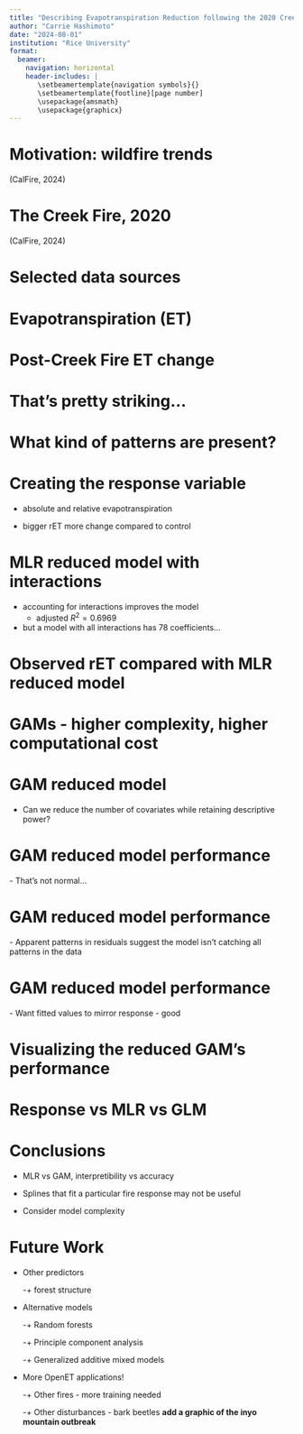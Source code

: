 ```yaml
---
title: "Describing Evapotranspiration Reduction following the 2020 Creek Fire in the southern Sierra Nevada"
author: "Carrie Hashimoto"
date: "2024-08-01"
institution: "Rice University"
format:
  beamer:
    navigation: horizontal
    header-includes: |
       \setbeamertemplate{navigation symbols}{}
       \setbeamertemplate{footline}[page number]
       \usepackage{amsmath}
       \usepackage{graphicx}
---
```


# Motivation: wildfire trends
<!-- introduction - motivation -->

\begin{minipage}{0.4\linewidth}
\scriptsize % Make the text smaller

\begin{itemize}
  \item Climate warming
  \begin{itemize}
    \item Longer fire season
    \item Hotter/drier summers
    \item Earlier snowmelt
  \end{itemize}
  \item Forest management and tree density
\end{itemize}

\end{minipage}
\hfill
\begin{minipage}{0.55\linewidth}
\includegraphics[width=\linewidth]{/Users/Carrie/Desktop/creekfire/Figures/calfire_incident_map.png}
\end{minipage}

\vspace{0.5em}
\small (CalFire, 2024)

<!-- introduction - background -->
# The Creek Fire, 2020

\begin{columns}[T] 
  \begin{column}{0.5\textwidth} 
    \vspace{0.5em}
    \scriptsize 
    \begin{itemize}
      \item 2020-09-04 through 2020-12-24
      \item 380,000 acres burned
    \end{itemize}
  \end{column}

  \begin{column}{0.5\textwidth} 
    \includegraphics[width=\linewidth]{/Users/Carrie/Desktop/creekfire/Figures/study_area_plot.png}
  \end{column}
  
\end{columns}

\vspace{0.5em}
\small (CalFire, 2024)

<!-- introduction - data -->
# Selected data sources

\begin{minipage}{\linewidth}
\scriptsize 
\begin{itemize}
  \item OpenET: 30 m res aggregate of 6 models
\end{itemize}
\end{minipage}

\vspace{1em}

\begin{minipage}{\linewidth}
\includegraphics[width=\linewidth]{/Users/Carrie/Desktop/creekfire/Figures/ex_et_ts_plot.png}
\end{minipage}
<!-- - HLS: 30 m spectral data -->

<!--   + use to calculate NDVI and NBR -->

<!-- - SRTM: 2000 elevation -->

<!--   + derive slope, aspect, northness -->

<!-- - NLDAS: 12 km temperature -->

<!-- - TerraClimate: 4 km precipitation and soil moisture -->

# Evapotranspiration (ET)

\includegraphics[width=\linewidth]{/Users/Carrie/Desktop/creekfire/Figures/prefire_et_plot.png}


# Post-Creek Fire ET change

\includegraphics[width=\linewidth]{/Users/Carrie/Desktop/creekfire/Figures/postfire_et_plot.png}


# That's pretty striking...

\includegraphics[width=\linewidth]{/Users/Carrie/Desktop/creekfire/Figures/prefire_postfire_et_plots.png}


<!-- # Look at the difference! -->

<!-- \includegraphics[width=\linewidth]{/Users/Carrie/Desktop/creekfire/Figures/diff_et_plot.png} -->

# What kind of patterns are present?

\includegraphics[width=0.8\linewidth]{/Users/Carrie/Desktop/creekfire/Figures/diff_et_vs_dnbr.png}

# Creating the response variable

- absolute and relative evapotranspiration

- bigger rET \rightarrow more change compared to control

\begin{align*}
aET &= (ET_{\text{burned,prefire}} - ET_{\text{burned,postfire}}) \\
    &\quad - (ET_{\text{control,prefire}} - ET_{\text{control,postfire}}) \\
rET &= \frac{aET}{ET_{\text{burned,prefire}}} \times 100 \%
\end{align*}

<!-- # methods 4 -->

<!-- # methods 5 -->

<!-- \includegraphics[width=0.8\linewidth]{/Users/Carrie/Desktop/creekfire/Figures/scatter_matrix.png} -->


<!-- # Choosing covariates - initial MLR -->

<!-- - Use it all! no interactions -->
<!-- \begin{align*} -->
<!-- \text{rET} &= \beta_0 + \beta_1 \cdot \text{pre-fire NDVI} + \beta_2 \cdot \text{dNBR} + \beta_3 \cdot \text{elevation}  \\ -->
<!-- &\quad + \beta_4 \cdot \text{slope} + \beta_5 \cdot \text{aspect} \\ -->
<!-- &\quad + \beta_6 \cdot \text{northness} + \beta_7 \cdot \text{latitude} \\ -->
<!-- &\quad + \beta_8 \cdot \text{temperature} + \beta_9 \cdot \text{precipitation} + \epsilon \\ -->
<!-- &\text{adjusted } R^2 = 0.5686 \\ -->
<!-- \end{align*} -->

<!-- # Initial MLR -->

<!-- \includegraphics[width=\linewidth]{/Users/Carrie/Desktop/creekfire/Figures/response_fitted_values_lm_rET_plots.png} -->
<!-- \begin{minipage}{0.2\linewidth} -->
<!-- \scriptsize % Make the text smaller -->
<!-- \begin{align*} -->
<!-- \text{rET} &= \beta_0 + \beta_1 \cdot \text{pre-fire NDVI} + \beta_2 \cdot \text{dnbr} + \beta_3 \cdot \text{elevation}  \\ -->
<!-- &\quad + \beta_4 \cdot \text{slope} + \beta_5 \cdot \text{aspect} \\ -->
<!-- &\quad + \beta_6 \cdot \text{northness} + \beta_7 \cdot \text{latitude} \\ -->
<!-- &\quad + \beta_8 \cdot \text{temperature} + \beta_9 \cdot \text{precipitation} + \epsilon \\ -->
<!-- \text{adjusted } R^2 &= 0.5686 \\ -->
<!-- \end{align*} -->
<!-- \end{minipage} -->
<!-- \hfill -->
<!-- \begin{minipage}{0.75\linewidth} -->
<!-- \includegraphics[width=\linewidth]{/Users/Carrie/Desktop/creekfire/Figures/response_fitted_values_lm_rET_plots.png} -->
<!-- \end{minipage} -->
<!-- # MLR with allllll the interactions -->

<!-- \includegraphics[width=\linewidth]{/Users/Carrie/Desktop/creekfire/Figures/response_fitted_values_lm_rET_interaction_plots.png} -->


# MLR reduced model with interactions

- accounting for interactions improves the model
  + adjusted $R^2 = 0.6969$
- but a model with all interactions has 78 coefficients...

\begin{minipage}{0.3\linewidth}
\scriptsize 
\begin{align*}
\text{rET} &= \beta_0 + \beta_1 \cdot \text{dNBR} + \beta_2 \cdot (\text{pre-fire NDVI} \cdot \text{dNBR}) \\
&\quad + \beta_3 \cdot (\text{soil moisture} \cdot \text{dNBR}) \\
&\quad + \epsilon \\
&\text{adjusted } R^2 = 0.6181 \\
\end{align*}
\end{minipage}
\hfill

\begin{minipage}{0.65\linewidth}
Best subset selection with cross-validation
\includegraphics[width=\linewidth]{/Users/Carrie/Desktop/creekfire/Figures/lm_rET_interaction_cv.png}
\end{minipage}

# Observed rET compared with MLR reduced model
<!-- \begin{minipage}{0.75\linewidth} -->
\includegraphics[width=\linewidth]{/Users/Carrie/Desktop/creekfire/Figures/response_fitted_values_lm_rET_interaction_reduced_plots.png}
<!-- \end{minipage} -->

# GAMs - higher complexity, higher computational cost

\begin{minipage}{0.3\linewidth}
\scriptsize % Make the text smaller
\begin{align*}
\text{rET} &= \beta_0 + s_1(\text{pre-fire NDVI}) + s_2(\text{dNBR}) \\
&\quad + s_3(\text{elevation}) + s_4(\text{slope}) \\
&\quad + s_5(\text{aspect}) + s_6(\text{northness})\\
&\quad + s_7(\text{latitude}) + s_8(\text{temperature}) \\
&\quad + s_9(\text{precipitation}) + \epsilon \\
&\text{adjusted } R^2 = 0.699 \\
\end{align*}
\end{minipage}
\hfill
\begin{minipage}{0.65\linewidth}

Adding complexity with smooths
\includegraphics[width=0.7\linewidth]{/Users/Carrie/Desktop/creekfire/Figures/example_spline2.png}
\end{minipage}


<!-- # Initial GAM -->
<!-- <!-- \begin{minipage}{0.75\linewidth} --> 
<!-- \includegraphics[width=\linewidth]{/Users/Carrie/Desktop/creekfire/Figures/response_fitted_values_bam_rET_plots.png} -->
<!-- \end{minipage} -->

# GAM reduced model
<!-- \begin{minipage}{0.2\linewidth} -->
<!-- \scriptsize % Make the text smaller -->
- Can we reduce the number of covariates while retaining descriptive power?

\begin{align*}
\text{rET} &= \beta_0 + s_1(\text{dnbr}) + s(\text{pre-fire NDVI}, \text{dNBR}) \\
&\quad + s(\text{soil moisture}, \text{dNBR})  + \epsilon\\
&\text{adjusted } R^2 = 0.639 \\
\end{align*}
<!-- \end{minipage} -->
<!-- \hfill -->

# GAM reduced model performance
\includegraphics[width=\linewidth]{/Users/Carrie/Desktop/creekfire/Figures/bam_rET_interaction_reduced_qq.png}
- That's not normal...

# GAM reduced model performance
\includegraphics[width=\linewidth]{/Users/Carrie/Desktop/creekfire/Figures/bam_rET_interaction_reduced_resids.png}
- Apparent patterns in residuals suggest the model isn't catching all patterns in the data

# GAM reduced model performance
\includegraphics[width=\linewidth]{/Users/Carrie/Desktop/creekfire/Figures/bam_rET_interaction_reduced_fitted_response.png}
- Want fitted values to mirror response - good

# Visualizing the reduced GAM's performance
<!-- \begin{minipage}{0.75\linewidth} -->
\includegraphics[width=\linewidth]{/Users/Carrie/Desktop/creekfire/Figures/response_fitted_values_bam_rET_interaction_plots.png}
<!-- \end{minipage} -->

<!-- # Performance metrics -->

<!-- # Results: rET MLR with interaction -->

<!-- \begin{columns}[t] -->
<!--   \begin{column}{0.5\textwidth} -->
<!--     \includegraphics[width=\linewidth]{/Users/Carrie/Desktop/creekfire/Figures/lm_rET_regfit_adjr2.png} -->
<!--   \end{column} -->
<!--   \begin{column}{0.5\textwidth} -->
<!--     \includegraphics[width=\linewidth]{/Users/Carrie/Desktop/creekfire/Figures/lm_rET_cv_errors.png} -->
<!--   \end{column} -->
<!-- \end{columns} -->




<!-- # Results: rET MLR with interaction -->
<!-- \includegraphics[width=0.8\linewidth]{/Users/Carrie/Desktop/creekfire/Figures/lm_rET_16_summary1.png} -->

<!-- # Results: rET MLR with interaction -->

<!-- \includegraphics[width=0.8\linewidth]{/Users/Carrie/Desktop/creekfire/Figures/lm_rET_regfit_summary.png} -->

<!-- \begin{columns}[T] % [T] aligns content at the top of the columns -->
<!--   \begin{column}{0.5\textwidth} -->
<!--     \includegraphics[width=0.9\linewidth]{/Users/Carrie/Desktop/creekfire/Figures/plot1.png} \\ % Adjust width to fit -->
<!--     \includegraphics[width=0.9\linewidth]{/Users/Carrie/Desktop/creekfire/Figures/plot2.png} -->
<!--   \end{column} -->
<!--   \begin{column}{0.5\textwidth} -->
<!--     \includegraphics[width=0.9\linewidth]{/Users/Carrie/Desktop/creekfire/Figures/plot3.png} \\ % Adjust width to fit -->
<!--     \includegraphics[width=0.9\linewidth]{/Users/Carrie/Desktop/creekfire/Figures/plot4.png} -->
<!--   \end{column} -->
<!-- \end{columns} -->

# Response vs MLR vs GLM

\includegraphics[width=\linewidth]{/Users/Carrie/Desktop/creekfire/Figures/final_comparison_plots.png}

# Conclusions

- MLR vs GAM, interpretibility vs accuracy

- Splines that fit a particular fire response may not be useful

- Consider model complexity

# Future Work

- Other predictors

  -+ forest structure

- Alternative models

  -+ Random forests
  
  -+ Principle component analysis
  
  -+ Generalized additive mixed models

- More OpenET applications!

  -+ Other fires - more training needed

  -+ Other disturbances - bark beetles
  **add a graphic of the inyo mountain outbreak**

<!-- -- Other predictors -->

<!-- - Burn severity -->

<!-- -- Alternative link functions -->

<!-- - Higher res. precip, temp, soil moisture -->
